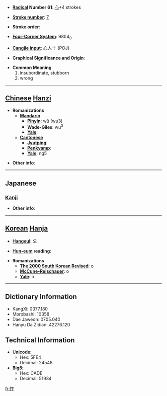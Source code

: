 * '''[[Wiktionary:Chinese radical index| Radical]] Number 61''': [[Wiktionary:Chinese radical index 心|心]]+4 strokes

* '''[[Wiktionary:Chinese total strokes index|Stroke number]]''': [[Wiktionary:Chinese total strokes index 7|7]]

* '''Stroke order''': 

* '''[[Wiktionary:Chinese four corner index|Four-Corner System]]''': 9804<sub>0</sub>

* '''[[Wiktionary:Chinese Cangjie index|Cangjie input]]''': 心人十 (POJ)

* '''Graphical Significance and Origin''': 

* '''Common Meaning'''
*#insubordinate, stubborn
*# wrong


----

== [[Chinese]] [[Hanzi]] ==

* '''Romanizations'''
** '''[[Mandarin]]'''
*** '''[[Pinyin]]''': wǔ (wu3)
*** '''[[Wade-Giles]]''': wu<sup>3</sup>
*** '''[[Yale]]''': 
** '''[[Cantonese]]'''
*** '''[[Jyutping]]''':
*** '''[[Penkyamp]]''': 
*** '''[[Yale]]''': ng5

* '''Other info''': 

----

==Japanese==
===[[Kanji]]===
{{kanji|on readings=[[ご]] (go)|kun readings=[[さからう]] (sakarau)}}

* '''Other info''':  

----

== [[Korean]] [[Hanja]] ==

* '''[[Hangeul]]''': 오

* '''[[Hun-eum]] reading''': 

* '''Romanizations'''
** '''[[The 2000 South Korean Revised Romanization|The 2000 South Korean Revised]]''': o
** '''[[McCune-Reischauer]]''': o
** '''[[Yale]]''': o

----

== Dictionary Information ==

* KangXi: 0377.180
* Morobashi: 10358
* Dae Jaweon: 0705.040
* Hanyu Da Zidian: 42276.120

== Technical Information ==

* '''Unicode''':
** Hex: 5FE4
** Decimal: 24548
* '''Big5''':
** Hex: CADE
** Decimal: 51934

[[fr:忤]]